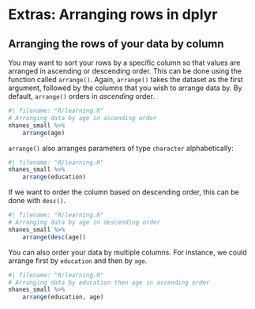 # Extras: Arranging rows in dplyr {#sec-extra-arrange}

## Arranging the rows of your data by column

You may want to sort your rows by a specific column so that values are
arranged in ascending or descending order. This can be done using the
function called `arrange()`. Again, `arrange()` takes the dataset as the
first argument, followed by the columns that you wish to arrange data
by. By default, `arrange()` orders in *ascending* order.

```r
#| filename: "R/learning.R"
# Arranging data by age in ascending order
nhanes_small %>%
    arrange(age)
```

`arrange()` also arranges parameters of type `character` alphabetically:

```r
#| filename: "R/learning.R"
nhanes_small %>% 
    arrange(education)
```

If we want to order the column based on descending order, this can be
done with `desc()`.

```r
#| filename: "R/learning.R"
# Arranging data by age in descending order
nhanes_small %>%
    arrange(desc(age))
```

You can also order your data by multiple columns. For instance, we could
arrange first by `education` and then by `age`.

```r
#| filename: "R/learning.R"
# Arranging data by education then age in ascending order
nhanes_small %>%
    arrange(education, age)
```
